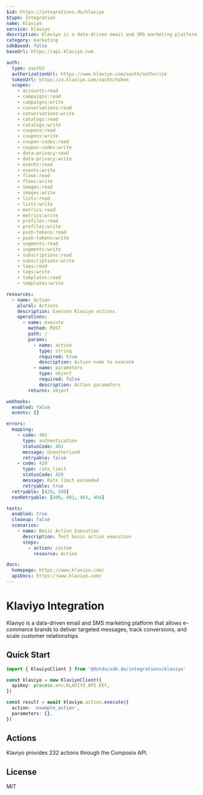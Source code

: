```yaml
---
$id: https://integrations.do/klaviyo
$type: Integration
name: Klaviyo
service: klaviyo
description: Klaviyo is a data-driven email and SMS marketing platform that allows e-commerce brands to deliver targeted messages, track conversions, and scale customer relationships
category: marketing
sdkBased: false
baseUrl: https://api.klaviyo.com

auth:
  type: oauth2
  authorizationUrl: https://www.klaviyo.com/oauth/authorize
  tokenUrl: https://a.klaviyo.com/oauth/token
  scopes:
    - accounts:read
    - campaigns:read
    - campaigns:write
    - conversations:read
    - conversations:write
    - catalogs:read
    - catalogs:write
    - coupons:read
    - coupons:write
    - coupon-codes:read
    - coupon-codes:write
    - data-privacy:read
    - data-privacy:write
    - events:read
    - events:write
    - flows:read
    - flows:write
    - images:read
    - images:write
    - lists:read
    - lists:write
    - metrics:read
    - metrics:write
    - profiles:read
    - profiles:write
    - push-tokens:read
    - push-tokens:write
    - segments:read
    - segments:write
    - subscriptions:read
    - subscriptions:write
    - tags:read
    - tags:write
    - templates:read
    - templates:write

resources:
  - name: Action
    plural: Actions
    description: Execute Klaviyo actions
    operations:
      - name: execute
        method: POST
        path: /
        params:
          - name: action
            type: string
            required: true
            description: Action name to execute
          - name: parameters
            type: object
            required: false
            description: Action parameters
        returns: object

webhooks:
  enabled: false
  events: []

errors:
  mapping:
    - code: 401
      type: authentication
      statusCode: 401
      message: Unauthorized
      retryable: false
    - code: 429
      type: rate_limit
      statusCode: 429
      message: Rate limit exceeded
      retryable: true
  retryable: [429, 500]
  nonRetryable: [400, 401, 403, 404]

tests:
  enabled: true
  cleanup: false
  scenarios:
    - name: Basic Action Execution
      description: Test basic action execution
      steps:
        - action: custom
          resource: Action

docs:
  homepage: https://www.klaviyo.com/
  apiDocs: https://www.klaviyo.com/
---
```


# Klaviyo Integration

Klaviyo is a data-driven email and SMS marketing platform that allows e-commerce brands to deliver targeted messages, track conversions, and scale customer relationships

## Quick Start

```typescript
import { KlaviyoClient } from '@dotdo/sdk.do/integrations/klaviyo'

const klaviyo = new KlaviyoClient({
  apiKey: process.env.KLAVIYO_API_KEY,
})

const result = await klaviyo.action.execute({
  action: 'example_action',
  parameters: {},
})
```

## Actions

Klaviyo provides 232 actions through the Composio API.

## License

MIT

